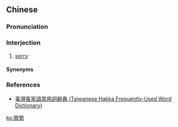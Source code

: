 {{also|败势}}
==Chinese==
{{zh-forms|s=败势}}

===Pronunciation===
{{zh-pron
|h=pfs=phài-se
|cat=intj
}}

===Interjection===
{{zh-interj}}

# [[sorry]]
#: {{zh-usex|敗勢！毋堵{tú}好{hó} 摎 你{ǹg} 个 車仔 撞壞 了。|Sorry, [I] accidentally broke your car.|H}}

====Synonyms====
{{zh-dial|對不起}}

===References===
* [http://hakka.dict.edu.tw/hakkadict/result_detail.jsp?n_no=9992&soundtype=0&sample=%E6%95%97%E5%8B%A2 臺灣客家語常用詞辭典 (Taiwanese Hakka Frequently-Used Word Dictionary)]

[[ko:敗勢]]